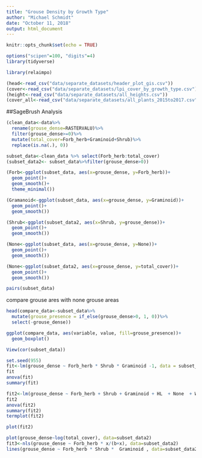 ```yaml
---
title: "Grouse Density by Growth Type"
author: "Michael Schmidt"
date: "October 11, 2018"
output: html_document
---
```


```r
knitr::opts_chunk$set(echo = TRUE)
```

```r
options("scipen"=100, "digits"=4)
library(tidyverse)

library(relaimpo)
```


```r
(head<-read_csv("data/separate_datasets/header_plot_gis.csv"))
(cover<-read_csv("data/separate_datasets/lpi_cover_by_growth_type.csv"))
(height<-read_csv("data/separate_datasets/all_heights.csv"))
(cover_all<-read_csv("data/separate_datasets/all_plants_2015to2017.csv"))
```
 
##SageBrush Analysis
```r
(clean_data<-data%>%
  rename(grouse_dense=RASTERVALU)%>%
  filter(grouse_dense>=0)%>%
  mutate(total_cover=Forb_herb+Graminoid+Shrub)%>%
  replace(is.na(.), 0))

subset_data<-clean_data %>% select(Forb_herb:total_cover)
(subset_data2<- subset_data%>%filter(grouse_dense>0))
```

```r
(Forb<-ggplot(subset_data, aes(x=grouse_dense, y=Forb_herb))+
  geom_point()+
  geom_smooth()+
  theme_minimal())
```

```r
(Gramanoid<-ggplot(subset_data, aes(x=grouse_dense, y=Graminoid))+
  geom_point()+
  geom_smooth())
```


```r
(Shrub<-ggplot(subset_data2, aes(x=Shrub, y=grouse_dense))+
  geom_point()+
  geom_smooth())
```


```r
(None<-ggplot(subset_data, aes(x=grouse_dense, y=None))+
  geom_point()+
  geom_smooth())
```

```r
(None<-ggplot(subset_data2, aes(x=grouse_dense, y=total_cover))+
  geom_point()+
  geom_smooth())
```


```r
pairs(subset_data)
```

compare grouse ares with none grouse areas

```r
head(compare_data<-subset_data%>%
  mutate(grouse_presence = if_else(grouse_dense>0, 1, 0))%>%
  select(-grouse_dense))
```

```r
ggplot(compare_data, aes(variable, value, fill=grouse_presence))+
  geom_boxplot()
```

```r
View(cor(subset_data))
```

```r
set.seed(955)
fit<-lm(grouse_dense ~ Forb_herb * Shrub * Graminoid -1, data = subset_data)
fit
anova(fit)
summary(fit)

```

```r
fit2<-lm(grouse_dense ~ Forb_herb + Shrub + Graminoid + HL  + None  + WL  - 1, data = subset_data2)
fit2
anova(fit2)
summary(fit2)
termplot(fit2)
```

```r
plot(fit2)
```

```r
plot(grouse_dense~log(total_cover), data=subset_data2)
fit3<-nls(grouse_dense ~ Forb_herb * x/(b+x), data=subset_data2)
lines(grouse_dense ~ Forb_herb * Shrub *  Graminoid , data=subset_data2)
```

